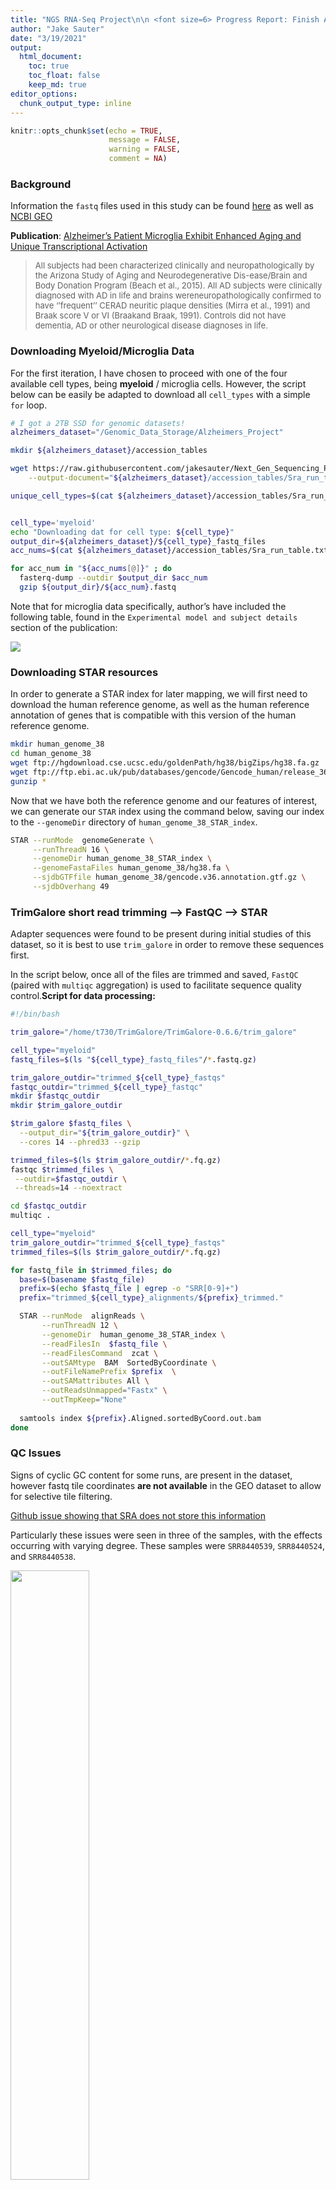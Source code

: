 ```yaml
---
title: "NGS RNA-Seq Project\n\n <font size=6> Progress Report: Finish Aligning and Generate Read Counts </font>"
author: "Jake Sauter"
date: "3/19/2021"
output: 
  html_document: 
    toc: true
    toc_float: false
    keep_md: true
editor_options: 
  chunk_output_type: inline
---
```


```r
knitr::opts_chunk$set(echo = TRUE, 
                      message = FALSE, 
                      warning = FALSE, 
                      comment = NA)
```

### **Background**

Information the `fastq` files used in this study can be found [here](https://www.ncbi.nlm.nih.gov/Traces/study/?page=3&acc=PRJNA515044&o=diagnosis_sam_s%3Ad%253Bacc_s%3Bacc_s%3Aa) as well as [NCBI GEO](https://www.ncbi.nlm.nih.gov//geo/query/acc.cgi?acc=GSE125050)

**Publication**: [Alzheimer's Patient Microglia Exhibit Enhanced Aging and Unique Transcriptional Activation](https://pubmed.ncbi.nlm.nih.gov/32610143/)

> <font size=2.5> All subjects had been characterized clinically and neuropathologically by the Arizona Study of Aging and Neurodegenerative Dis-ease/Brain and Body Donation Program (Beach et al., 2015). All AD subjects were clinically diagnosed with AD in life and brains wereneuropathologically confirmed to have ''frequent'' CERAD neuritic plaque densities (Mirra et al., 1991) and Braak score V or VI (Braakand Braak, 1991). Controls did not have dementia, AD or other neurological disease diagnoses in life. </font>

### **Downloading Myeloid/Microglia Data**

For the first iteration, I have chosen to proceed with one of the four available cell types, being **myeloid** / microglia cells. However, the script below can be easily be adapted to download all `cell_types` with a simple `for` loop.

```bash
# I got a 2TB SSD for genomic datasets!
alzheimers_dataset="/Genomic_Data_Storage/Alzheimers_Project"

mkdir ${alzheimers_dataset}/accession_tables

wget https://raw.githubusercontent.com/jakesauter/Next_Gen_Sequencing_Project/main/accession_tables/Sra_run_table.txt \
    --output-document="${alzheimers_dataset}/accession_tables/Sra_run_table.txt"

unique_cell_types=$(cat ${alzheimers_dataset}/accession_tables/Sra_run_table.txt | cut -d',' -f9 | sort | uniq)


cell_type='myeloid'
echo "Downloading dat for cell type: ${cell_type}"
output_dir=${alzheimers_dataset}/${cell_type}_fastq_files
acc_nums=$(cat ${alzheimers_dataset}/accession_tables/Sra_run_table.txt | grep $cell_type | cut -d',' -f1)

for acc_num in "${acc_nums[@]}" ; do 
  fasterq-dump --outdir $output_dir $acc_num
  gzip ${output_dir}/${acc_num}.fastq

```

Note that for microglia data specifically, author's have included the following table, found in the `Experimental model and subject details` section of the publication:

![](images/paste-A8FC8DC9.png)

### **Downloading STAR resources**

In order to generate a STAR index for later mapping, we will first need to download the human reference genome, as well as the human reference annotation of genes that is compatible with this version of the human reference genome.

```bash
mkdir human_genome_38
cd human_genome_38
wget ftp://hgdownload.cse.ucsc.edu/goldenPath/hg38/bigZips/hg38.fa.gz
wget ftp://ftp.ebi.ac.uk/pub/databases/gencode/Gencode_human/release_36/gencode.v36.annotation.gtf.gz
gunzip * 
```

Now that we have both the reference genome and our features of interest, we can generate our `STAR` index using the command below, saving our index to the `--genomeDir` directory of `human_genome_38_STAR_index`.

```bash
STAR --runMode  genomeGenerate \
     --runThreadN 16 \
     --genomeDir human_genome_38_STAR_index \
     --genomeFastaFiles human_genome_38/hg38.fa \
     --sjdbGTFfile human_genome_38/gencode.v36.annotation.gtf.gz \
     --sjdbOverhang 49 
```

### **TrimGalore short read trimming --\> FastQC --\> STAR**

Adapter sequences were found to be present during initial studies of this dataset, so it is best to use `trim_galore` in order to remove these sequences first.

In the script below, once all of the files are trimmed and saved, `FastQC` (paired with `multiqc` aggregation) is used to facilitate sequence quality control.**Script for data processing:**

```bash
#!/bin/bash 

trim_galore="/home/t730/TrimGalore/TrimGalore-0.6.6/trim_galore"

cell_type="myeloid"
fastq_files=$(ls "${cell_type}_fastq_files"/*.fastq.gz)

trim_galore_outdir="trimmed_${cell_type}_fastqs"
fastqc_outdir="trimmed_${cell_type}_fastqc"
mkdir $fastqc_outdir
mkdir $trim_galore_outdir

$trim_galore $fastq_files \
  --output_dir="${trim_galore_outdir}" \
  --cores 14 --phred33 --gzip

trimmed_files=$(ls $trim_galore_outdir/*.fq.gz)
fastqc $trimmed_files \
 --outdir=$fastqc_outdir \
 --threads=14 --noextract

cd $fastqc_outdir
multiqc .

cell_type="myeloid"
trim_galore_outdir="trimmed_${cell_type}_fastqs"
trimmed_files=$(ls $trim_galore_outdir/*.fq.gz)

for fastq_file in $trimmed_files; do
  base=$(basename $fastq_file)
  prefix=$(echo $fastq_file | egrep -o "SRR[0-9]+")
  prefix="trimmed_${cell_type}_alignments/${prefix}_trimmed."

  STAR --runMode  alignReads \
       --runThreadN 12 \
       --genomeDir  human_genome_38_STAR_index \
       --readFilesIn  $fastq_file \
       --readFilesCommand  zcat \
       --outSAMtype  BAM  SortedByCoordinate \
       --outFileNamePrefix $prefix  \
       --outSAMattributes All \
       --outReadsUnmapped="Fastx" \
       --outTmpKeep="None"
       
  samtools index ${prefix}.Aligned.sortedByCoord.out.bam
done
```

### **QC Issues**

Signs of cyclic GC content for some runs, are present in the dataset, however fastq tile coordinates **are not available** in the GEO dataset to allow for selective tile filtering.

[Github issue showing that SRA does not store this information](https://github.com/ncbi/sra-tools/issues/130)

Particularly these issues were seen in three of the samples, with the effects occurring with varying degree. These samples were `SRR8440539`, `SRR8440524`, and `SRR8440538`.

![](../imgs/per_base_seq_content_fail.png){width="50%"}

### **Calculating Percent Unmapped Reads**

```bash
#!/bin/bash

data_storage_dir=/Genomic_Data_Storage/Alzheimers_Project

trim_fastq_dir=${data_storage_dir}/trimmed_myeloid_fastqs
trim_align_dir=${data_storage_dir}/trimmed_myeloid_alignments
bam_files=$(ls ${data_storage_dir}/trimmed_myeloid_alignments/*.bam)
parallel_tmp_dir=$(mktemp -d)

calculate_unampped_reads() {
  base=$(basename $1)
  prefix=$(echo $base | egrep -o "SRR[0-9]+")
  
  unammped_reads_file=${trim_align_dir}/${prefix}_trimmed.Unmapped.out.mate1
  total_reads_file=${trim_fastq_dir}/${prefix}_trimmed.fq.gz
  num_lines=$(cat $unammped_reads_file | wc -l)
  num_total_lines=$(zcat $total_reads_file | wc -l)
  perc_unmapped_reads=$(echo -e "(${num_lines}/${num_total_lines})*100" | bc -l | xargs printf %.2f)
  echo -e "Percentage of unmapped reads for ${prefix}: ${perc_unmapped_reads}%" > ${parallel_tmp_dir}/${prefix}.out
}

for bam_file in $bam_files; do
  calculate_unampped_reads $bam_file &
done 

cat $parallel_tmp_dir/*.out
```

```bash
Percentage of unmapped reads for SRR8440443: 5.90%
Percentage of unmapped reads for SRR8440447: 4.17%
Percentage of unmapped reads for SRR8440448: 4.04%
Percentage of unmapped reads for SRR8440449: 8.38%
Percentage of unmapped reads for SRR8440463: 33.79%
Percentage of unmapped reads for SRR8440477: 5.14%
Percentage of unmapped reads for SRR8440482: 6.54%
Percentage of unmapped reads for SRR8440484: 3.65%
Percentage of unmapped reads for SRR8440486: 8.13%
Percentage of unmapped reads for SRR8440488: 5.19%
Percentage of unmapped reads for SRR8440501: 6.98%
Percentage of unmapped reads for SRR8440511: 5.47%
Percentage of unmapped reads for SRR8440513: 6.79%
Percentage of unmapped reads for SRR8440514: 4.97%
Percentage of unmapped reads for SRR8440517: 5.76%
Percentage of unmapped reads for SRR8440518: 5.02%
Percentage of unmapped reads for SRR8440524: 11.28%
Percentage of unmapped reads for SRR8440525: 9.51%
Percentage of unmapped reads for SRR8440527: 7.05%
Percentage of unmapped reads for SRR8440529: 6.67%
Percentage of unmapped reads for SRR8440531: 10.64%
Percentage of unmapped reads for SRR8440536: 7.61%
Percentage of unmapped reads for SRR8440538: 7.43%
Percentage of unmapped reads for SRR8440539: 12.34%
Percentage of unmapped reads for SRR8440542: 8.16%
```

From the about output, we see that `SRR8440463` as an unusually high amount of unmapped reads compared to all other samples in the study. When cross-referenceing our previously generated `MultiQC` report from earlier, we can see that the GC content of this sample appears to be off compared to all other samples as well, possibly indicating contamination or other library quality issues.

![](images/paste-E644752B.png)

**Problematic cyclic GC samples from before**: `SRR8440524`, `SRR8440538`, and `SRR8440539` **NOT** `SRR8440463` that we see with GC-rich contamination above.

We will keep these QC issues in mind moving forward, and possibly remove the samples before analysis in `R`

### **Generating FeatureCounts**

```bash
#!/bin/bash

cell_type='myeloid'
data_storage_dir=/Genomic_Data_Storage/Alzheimers_Project

annot_file=${data_storage_dir}/human_genome_38/gencode.v36.annotation.gtf
out_dir=${data_storage_dir}/featureCounts
alignment_dir=${data_storage_dir}/trimmed_${cell_type}_alignments
out_file=${out_dir}/featCounts_genes.txt
bam_files=$(ls ${alignment_dir}/SRR???????_trimmed.Aligned.sortedByCoord.out.bam)

mkdir $out_dir

featureCounts \
  -a $annot_file \
  -o $out_file \
  -T 14 $bam_files
```

### **Forming a DESeq2 object from featureCounts data**

Below we will use the `DESeq2` R package to make a `DESeqDataSet` from our resultant files from running featureCounts. At this step, I have chosen to remove our **4** samples with QC issues after preliminary analysis.

```r
library(knitr)
library(purrr)
library(dplyr)
library(DESeq2)
library(ggplot2)
library(magrittr)

read_counts <- read.table(
  '../featCounts/featCounts_genes.txt', 
  header = TRUE, stringsAsFactors = FALSE)

orig_names <- colnames(read_counts)
colnames(read_counts) <- gsub(".*(SRR[0-9]+).*", "\\1", orig_names)
row.names(read_counts) <- make.names(read_counts$Geneid)
read_counts <- read_counts[,-c(1:6)]

##FILTERING OUT QC FAILED SAMPLES
keep_samples <- 
  colnames(read_counts) %in% 
            c('SRR8440524', 'SRR8440463',
            'SRR8440538', 'SRR8440539') %>% 
  not()

read_counts <- 
  read_counts[ , keep_samples]

read_counts %>% 
  head() %>% 
  .[1:4] %>% 
  kable()
```

Now that we have our raw read counts, lets gather information about our samples to supply to the `colData` parameter of `DESeqDataSetFromMatrix`.

```r
accession_table <-
  read.table('../accession_tables/Sra_run_table.txt', 
             header = TRUE, sep = ',', stringsAsFactors = FALSE) %>% 
  as.data.frame() %>% 
  filter(Cell_type == 'myeloid') %>% 
  dplyr::select(Run, Diagnosis, sex, 
         expired_age, Cell_type) %>% 
  arrange(Diagnosis)
  
accession_table %>% 
  kable()
```

From this accession table, we can map our accession ids to any clinical variable we like, such as `Diagnosis`, which is our main experimental group condition in this analysis. `Diagnosis` in our case tells us whether or not the diseased patient showed signs of Alzheimer's disease or not (control).

```r
conditions <- 
  colnames(read_counts) %>% 
  map(~accession_table[
            accession_table['Run'] == .x, 
                               'Diagnosis']) %>% 
  unlist()
  

sample_info <- 
  DataFrame(condition = conditions,
            row.names = names(read_counts))

DESeq.ds <- 
  DESeqDataSetFromMatrix(
    countData = as.matrix(read_counts),
    colData = sample_info,
    design = ~ condition)

DESeq.ds %>% 
  counts() %>% 
  head() %>% 
  .[,1:5] %>% 
  kable()
```

### **Read Mapping Quality Assessment**

**Number of reads sequenced per sample**

```r
library(stringr) 

colSums(counts(DESeq.ds)) %>% 
  data.frame(sample = str_extract(names(.), '[0-9]{3}$'), reads = .) %>% 
  ggplot() + 
  geom_col(aes(x = sample, y = reads)) + 
  theme(axis.text.x = element_text(angle=-35))
```

Moving forward, we will filter our `DESeqDataSet` as to only include genes that have a read mapped for at least one sample.

```r
dim(DESeq.ds)

keep_genes <- rowSums(counts(DESeq.ds)) > 0
DESeq.ds <- DESeq.ds[keep_genes, ]
dim(DESeq.ds)
```

**Normalizing read counts for Sequencing Depth**

```r
DESeq.ds <- estimateSizeFactors(DESeq.ds)

plot(sizeFactors(DESeq.ds), colSums(counts(DESeq.ds)), 
     ylab = 'library sizes', xlab = 'size factors', cex = 0.6)
```

Assumptions:

-   Most genes are not changing across conditions

-   Size factors should be around 1

We see that our size factors are varying a bit more than around 1, though at this time we will continue with `rlog` normaliztion.

```r
par(mfrow = c(1,2))
boxplot(log2(counts(DESeq.ds)+1), notch=TRUE,main = "Non-normalized read counts",ylab="log2(read counts)", cex = .6)

## bp of size-factor normalized values
boxplot(log2(counts(DESeq.ds, normalize= TRUE)+1), notch=TRUE,main = "Size-factor-normalized read counts",ylab="log2(read counts)", cex = .6)
```

```r
if (!exists('DESeq.rlog')) {
  DESeq.rlog <- rlog(DESeq.ds, blind = TRUE)
}

par(mfrow = c(1,2))

log.norm.counts <-
  DESeq.ds %>% 
  counts(normalized=TRUE) %>% 
  {.+1} %>% 
  log2()

plot(log.norm.counts[,c('SRR8440518', 'SRR8440529')], cex=.1,
     main = "size factor and log2-transformed")

## the rlog-transformed counts are stored in the accessor "assay"
plot(assay(DESeq.rlog)[,'SRR8440518'],
     assay(DESeq.rlog)[,'SRR8440529'],
     main = "rlog transformed",
     cex=.1, 
     xlab ='SRR8440518',
     ylab ='SRR8440529')
```

**Mean vs Stdev before `rlog`**

```r
log.norm.counts <- 
  DESeq.ds %>% 
  counts(normalized=TRUE) %>% 
  log2()

par(mfrow=c(1,1))

msd_plot <- 
  vsn::meanSdPlot(log.norm.counts,
                  ranks=FALSE, 
                  plot=FALSE)
msd_plot$gg + 
  ggtitle("Sequencing depth normalized log2(read counts)") + 
  ylab("standard deviation")
```

**Mean vs Stdev after `rlog`**

```r
rlog.norm.counts <- 
  DESeq.rlog %>% 
  assay()

msd_plot <- 
  vsn::meanSdPlot(rlog.norm.counts, 
                  ranks=FALSE, 
                  plot = FALSE)

msd_plot$gg + 
  ggtitle("rlog transformation") + 
  coord_cartesian(ylim = c(0,3))
```

### **Male vs Female Correlation Heatmap**

First in order to check that there isn't large differences between our male and female patient cohorts, we will generate a correlation heatmap using Pearson correlation.

```r
library(stringr)
corr_coeff <- cor(rlog.norm.counts, method = "pearson")

new_names <- rownames(corr_coeff) %>% 
  map(~accession_table[
          accession_table['Run'] == .x, 
                             'sex']) %>% 
  unlist()

new_names <- 
  paste0(new_names, '_', 
         str_extract(rownames(corr_coeff), '[0-9]{3}$'))

rownames(corr_coeff) <- new_names
colnames(corr_coeff) <- new_names

as.dist(1-corr_coeff, upper = TRUE) %>%
  as.matrix %>% 
  pheatmap::pheatmap(., main = "Pearson correlation")
```

We don't see males and females clustering too closely together here, showing support that sex should not be a confounding factor moving forward.

### **AD vs Control Correlation Heatmap**

We can now generate the same Pearson correlation heatmap from above, though this time seperating by our true varible of interest: AD vs Control.

```r
corr_coeff <- cor(rlog.norm.counts, method = "pearson")

new_names <- rownames(corr_coeff) %>% 
  map(~accession_table[
          accession_table['Run'] == .x, 
                             'Diagnosis']) %>% 
  unlist()

new_names <- 
  paste0(new_names, '_', 
         str_extract(rownames(corr_coeff), '[0-9]{3}$'))

rownames(corr_coeff) <- new_names
colnames(corr_coeff) <- new_names

as.dist(1-corr_coeff, upper = TRUE) %>%
  as.matrix %>% 
  pheatmap::pheatmap(., main = "Pearson correlation")
```

We can also evaluate the similarity of samples with simple hierarchical clustering:

```r
rlog_corr_coeff <- 
  rlog.norm.counts %>% 
  cor(method = "pearson") %>% 
  set_rownames(new_names) %>% 
  set_colnames(new_names)

as.dist(1-rlog_corr_coeff) %>% 
  hclust() %>%
  plot(., 
       main = "rlog transformed read counts")
```

From the heatmap and clustering results above, it does not seem like our patient samples are easily seperable by overall expression profiles. In order to ensure that our conditions truly do show different gene expression profiles, we will only select genes that were found to be differentially expressed between the conditions in the paper. We can convert our `ensemblID` s to Gene-Ontology format through the use of the `biomaRt` Bioconductor package.

```r
library(biomaRt)

mart <- useMart("ensembl", dataset="hsapiens_gene_ensembl")

genes <- 
  c('LOC102724661', 'ANKRD26P3', 'MOV10L1', 'HIST2H2BA', 'ZBTB8B', 'GLT1D1', 'TNFRSF21', 'CECR2', 'PDD6IPP2', 'PTPRZ1', 'IGSF10', 'GRIA2', 'MEIS1', 'SELENBP1', 'SERPINF1', 'RIMS2', 'ASTN1', 'TLN2', 'ZNF532', 'ZNF662', 'NIN', 'ULK3', 'SLC38A7', 'FOXP1', 'ARSA', 'CTBP1-AS', 'LOC102725328', 'CBX6', 'GYPC', 'FBRSL1', 'SMAD7', 'PLXNC1', 'CLDN15', 'TSHZ3', 'KCNJ5', 'DPYD', 'STEAP3', 'RUNX3', 'PTPRG', 'ACD', 'TTYH3', 'LOC100133445', 'LOC102724549', 'VENTX', 'TM9SF1', 'SMIM3', 'ZNF703', 'TGFBI', 'EMP2', 'PSTPIP1', 'ZNF696', 'RFX2', 'APOE', 'ATOH8', 'ADAM8', 'GAS2L1', 'CHCHD5', 'ADAMTS13', 'A1BG', 'IL15', 'SECTM1', 'FAM109A', 'LOC100507639', 'ZNF843', 'S100A4', 'LSR')

attributes <- c('ensembl_gene_id','ensembl_transcript_id','hgnc_symbol')

ensembl_df <- 
  getBM(attributes=attributes, 
        filters="hgnc_symbol",
        values=genes,
        mart=mart, 
        uniqueRows=T)

ensembl_df %>% 
  head() %>% 
  kable()
```

```r
ensembl_ids <- gsub(".[0-9]+$", "", rownames(log.norm.counts))

gene_names <-
  ensembl_ids %>% 
  sapply(., function(ensembl_id) {
    gene_name <- ensembl_df[ensembl_df$ensembl_gene_id == ensembl_id, 
                                     'hgnc_symbol'][1]
    if (is.na(gene_name)) {
      gene_name <- "NO_GENE_NAME_MAPPING"
    }
    
    return(gene_name)
  })

rownames(rlog.norm.counts) <- gene_names

study_counts <- 
  rlog.norm.counts[rownames(rlog.norm.counts) %in% genes, ]

new_names <- colnames(study_counts) %>% 
  map(~accession_table[
          accession_table['Run'] == .x, 
                             'Diagnosis']) %>% 
  unlist()

new_names <- 
  paste0(new_names, '_', 
         str_extract(rownames(corr_coeff), '[0-9]{3}$'))


corr_coeff <- 
  study_counts %>% 
  cor(method = "pearson") %>%
  set_rownames(new_names) %>% 
  set_colnames(new_names)


as.dist(1-corr_coeff, upper = TRUE) %>%
  as.matrix() %>% 
  pheatmap::pheatmap(., main = "Pearson correlation")
```

```r
rlog_corr_coeff <- 
  study_counts %>% 
  cor(method = "pearson") %>% 
  set_rownames(new_names) %>% 
  set_colnames(new_names)

as.dist(1-rlog_corr_coeff) %>% 
  hclust() %>%
  plot(., 
       main = "rlog transformed read counts")
```

Now we see much more distict grouping between our clinical groups, a good sign for differential expression analysis down the line.

### **PCA**

Lastly, in order to determine the magnitude in the differences between our samples, we make use of Principle Components Analysis

```r
plotPCA(DESeq.rlog)
```

Again, we see performing PCA on all genes does not yield a large amount of seperation between our clinical groups. Below we perform the same analysis with the study-highlighted genes from before.

**Gene-specific**

```r
ensembl_ids <- gsub(".[0-9]+$", "", rownames(DESeq.rlog))

gene_names <-
  ensembl_ids %>% 
  sapply(., function(ensembl_id) {
    gene_name <- ensembl_df[ensembl_df$ensembl_gene_id == ensembl_id, 
                                     'hgnc_symbol'][1]
    if (is.na(gene_name)) {
      gene_name <- "NO_GENE_NAME_MAPPING"
    }
    
    return(gene_name)
  })


rownames(DESeq.rlog) <- gene_names
DESeq.rlog.subset <- subset(DESeq.rlog, rownames(DESeq.rlog) != "NO_GENE_NAME_MAPPING")

plotPCA(DESeq.rlog.subset)
```

We now see a much clearer distinction between clinical groups.
